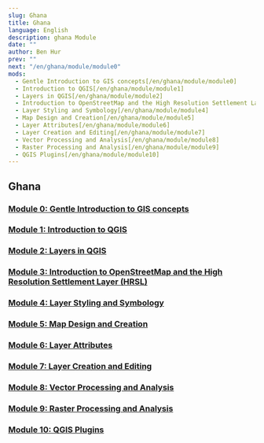 ```yaml
---
slug: Ghana
title: Ghana
language: English
description: ghana Module
date: ""
author: Ben Hur
prev: ""
next: "/en/ghana/module/module0"
mods:
  - Gentle Introduction to GIS concepts[/en/ghana/module/module0]
  - Introduction to QGIS[/en/ghana/module/module1]
  - Layers in QGIS[/en/ghana/module/module2]
  - Introduction to OpenStreetMap and the High Resolution Settlement Layer (HRSL)[/en/ghana/module/module3]
  - Layer Styling and Symbology[/en/ghana/module/module4]
  - Map Design and Creation[/en/ghana/module/module5]
  - Layer Attributes[/en/ghana/module/module6]
  - Layer Creation and Editing[/en/ghana/module/module7]
  - Vector Processing and Analysis[/en/ghana/module/module8]
  - Raster Processing and Analysis[/en/ghana/module/module9]
  - QGIS Plugins[/en/ghana/module/module10]
---
```



## Ghana

### [Module 0: Gentle Introduction to GIS concepts](module0/module0.html)
### [Module 1: Introduction to QGIS](module1/module1.html)
### [Module 2: Layers in QGIS](module2/module2.html)
### [Module 3: Introduction to OpenStreetMap and the High Resolution Settlement Layer (HRSL)](module3/module3.html)
### [Module 4: Layer Styling and Symbology](module4/module4.html)
### [Module 5: Map Design and Creation](module5/module5.html)
### [Module 6: Layer Attributes](module6/module6.html)
### [Module 7: Layer Creation and Editing](module7/module7.html)
### [Module 8: Vector Processing and Analysis](module8/module8.html)
### [Module 9: Raster Processing and Analysis](module9/module9.html)
### [Module 10: QGIS Plugins](module10/module10.html)
